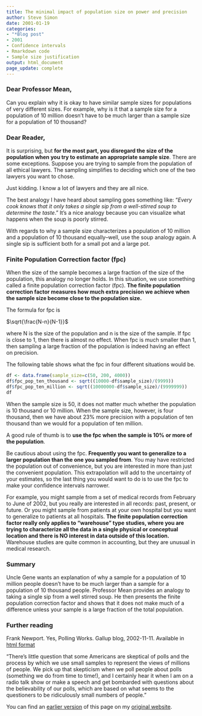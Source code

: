 ```yaml
---
title: The minimal impact of population size on power and precision
author: Steve Simon
date: 2001-01-19
categories:
- "*Blog post"
- 2001
- Confidence intervals
- Rmarkdown code
- Sample size justification
output: html_document
page_update: complete
---
```


### Dear Professor Mean,

Can you explain why it is okay to have similar sample sizes for populations of very different sizes. For example, why is it that a sample size for a population of 10 million doesn't have to be much larger than a sample size for a population of 10 thousand?

<!---More--->

### Dear Reader,

It is surprising, but **for the most part, you disregard the size of the population when you try to estimate an appropriate sample size**. There are some exceptions. Suppose you are trying to sample from the population of all ethical lawyers. The sampling simplifies to deciding which one of the two lawyers you want to chose. 

Just kidding. I know a lot of lawyers and they are all nice.

The best analogy I have heard about sampling goes something like: "*Every cook knows that it only takes a single sip from a well-stirred soup to determine the taste*." It's a nice analogy because you can visualize what happens when the soup is poorly stirred.

With regards to why a sample size characterizes a population of 10 million and a population of 10 thousand equally--well, use the soup analogy again. A single sip is sufficient both for a small pot and a large pot.

### Finite Population Correction factor (fpc)

When the size of the sample becomes a large fraction of the size of the population, this analogy no longer holds. In this situation, we use something called a finite population correction factor (fpc). **The finite population correction factor measures how much extra precision we achieve when the sample size become close to the population size.**

The formula for fpc is

$\sqrt{\frac{N-n}{N-1}}$

where N is the size of the population and n is the size of the sample. If fpc is close to 1, then there is almost no effect. When fpc is much smaller than 1, then sampling a large fraction of the population is indeed having an effect on precision.

The following table shows what the fpc in four different situations would be.

```r
df <- data.frame(sample_size=c(50, 200, 4000))
df$fpc_pop_ten_thousand <- sqrt((10000-df$sample_size)/(9999))
df$fpc_pop_ten_million <- sqrt((10000000-df$sample_size)/(9999999))
df
```

When the sample size is 50, it does not matter much whether the population is 10 thousand or 10 million. When the sample size, however, is four thousand, then we have about 23% more precision with a population of ten thousand than we would for a population of ten million.

A good rule of thumb is to **use the fpc when the sample is 10% or more of the population**.

Be cautious about using the fpc. **Frequently you want to generalize to a larger population than the one you sampled from**. You may have restricted the population out of convenience, but you are interested in more than just the convenient population. This extrapolation will add to the uncertainty of your estimates, so the last thing you would want to do is to use the fpc to make your confidence intervals narrower.

For example, you might sample from a set of medical records from February to June of 2002, but you really are interested in all records: past, present, or future. Or you might sample from patients at your own hospital but you want to generalize to patients at all hospitals. **The finite population correction factor really only applies to "warehouse" type studies, where you are trying to characterize all the data in a single physical or conceptual location and there is NO interest in data outside of this location.** Warehouse studies are quite common in accounting, but they are unusual in medical research.

### Summary

Uncle Gene wants an explanation of why a sample for a population of 10 million people doesn't have to be much larger than a sample for a population of 10 thousand people. Professor Mean provides an analogy to taking a single sip from a well stirred soup. He then presents the finite population correction factor and shows that it does not make much of a difference unless your sample is a large fraction of the total population.

### Further reading

Frank Newport. Yes, Polling Works. Gallup blog, 2002-11-11. Available in [html format][new1]

"There's little question that some Americans are skeptical of polls and the process by which we use small samples to represent the views of millions of people. We pick up that skepticism when we poll people about polls (something we do from time to time!), and I certainly hear it when I am on a radio talk show or make a speech and get bombarded with questions about the believability of our polls, which are based on what seems to the questioners to be ridiculously small numbers of people."

You can find an [earlier version][sim1] of this page on my [original website][sim2].

[sim1]: http://www.pmean.com/01/population.html
[sim2]: http://www.pmean.com/original_site.html

[new1]: https://news.gallup.com/poll/7174/yes-polling-works.aspx
